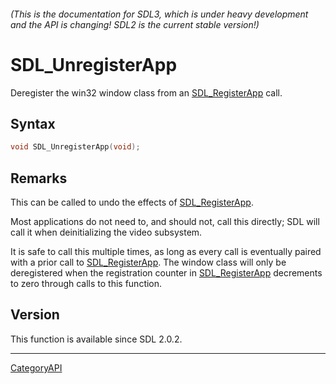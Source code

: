 ====== (This is the documentation for SDL3, which is under heavy development and the API is changing! SDL2 is the current stable version!) ======
= SDL_UnregisterApp =

Deregister the win32 window class from an [[SDL_RegisterApp]] call.

== Syntax ==

<syntaxhighlight lang='c'>
void SDL_UnregisterApp(void);
</syntaxhighlight>

== Remarks ==

This can be called to undo the effects of [[SDL_RegisterApp]].

Most applications do not need to, and should not, call this directly; SDL
will call it when deinitializing the video subsystem.

It is safe to call this multiple times, as long as every call is eventually
paired with a prior call to [[SDL_RegisterApp]]. The window class will only
be deregistered when the registration counter in [[SDL_RegisterApp]]
decrements to zero through calls to this function.

== Version ==

This function is available since SDL 2.0.2.

----
[[CategoryAPI]]


